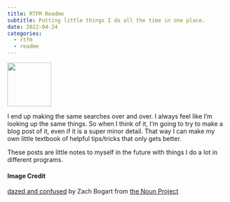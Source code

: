 ```yaml
---
title: RTFM Readme
subtitle: Putting little things I do all the time in one place.
date: 2022-04-24
categories:
  - rtfm
  - readme
---
```


![](61 - dazed and confused.svg){fig-align="center" width="100"}

I end up making the same searches over and over. I always feel like I’m looking up the same things. So when I think of it, I’m going to try to make a blog post of it, even if it is a super minor detail. That way I can make my own little textbook of helpful tips/tricks that only gets better. 

These posts are little notes to myself in the future with things I do a lot in different programs. 

#### Image Credit

[dazed and confused](https://thenounproject.com/icon/dazed-and-confused-2937156/) by Zach Bogart from [the Noun Project](https://thenounproject.com/zachbogart)
